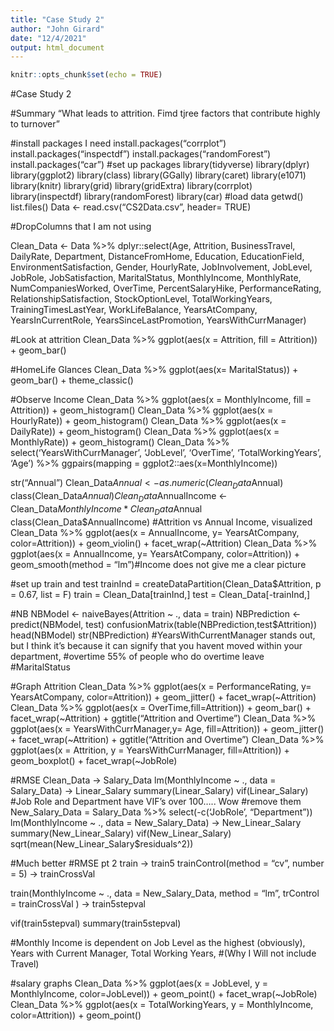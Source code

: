 ---
title: "Case Study 2"
author: "John Girard"
date: "12/4/2021"
output: html_document
---

```{r setup, include=FALSE}
knitr::opts_chunk$set(echo = TRUE)
```
#Case Study 2 

#Summary "What leads to attrition. Fimd tjree factors that contribute highly to turnover"

#install packages I need
install.packages("corrplot")
install.packages("inspectdf")
install.packages("randomForest")
install.packages("car")
#set up packages
library(tidyverse)
library(dplyr)
library(ggplot2)
library(class)
library(GGally)
library(caret)
library(e1071)
library(knitr)
library(grid)
library(gridExtra)
library(corrplot)
library(inspectdf)
library(randomForest)
library(car)
#load data
getwd()
list.files()
Data <- read.csv("CS2Data.csv", header= TRUE)

#DropColumns that I am not using

Clean_Data <- Data %>% dplyr::select(Age,
                                     Attrition,
                                     BusinessTravel,
                                     DailyRate,
                                     Department,
                                     DistanceFromHome,
                                     Education,
                                     EducationField,
                                     EnvironmentSatisfaction,
                                     Gender,
                                     HourlyRate,
                                     JobInvolvement,
                                     JobLevel,
                                     JobRole,
                                     JobSatisfaction,
                                     MaritalStatus,
                                     MonthlyIncome,
                                     MonthlyRate,
                                     NumCompaniesWorked,
                                     OverTime,
                                     PercentSalaryHike,
                                     PerformanceRating,
                                     RelationshipSatisfaction,
                                     StockOptionLevel,
                                     TotalWorkingYears,
                                     TrainingTimesLastYear,
                                     WorkLifeBalance,
                                     YearsAtCompany,
                                     YearsInCurrentRole,
                                     YearsSinceLastPromotion,
                                     YearsWithCurrManager)

#Look at attrition
Clean_Data %>% ggplot(aes(x = Attrition, fill = Attrition)) + geom_bar()

#HomeLife Glances
Clean_Data %>% ggplot(aes(x= MaritalStatus)) + geom_bar() + theme_classic()

#Observe Income
Clean_Data %>% ggplot(aes(x = MonthlyIncome, fill = Attrition)) + geom_histogram()
Clean_Data %>% ggplot(aes(x = HourlyRate)) + geom_histogram()
Clean_Data %>% ggplot(aes(x = DailyRate)) + geom_histogram()
Clean_Data %>% ggplot(aes(x = MonthlyRate)) + geom_histogram()
Clean_Data %>% select('YearsWithCurrManager', 'JobLevel', 'OverTime', 'TotalWorkingYears', 'Age') %>% ggpairs(mapping = ggplot2::aes(x=MonthlyIncome))

str("Annual")
Clean_Data$Annual <- as.numeric(Clean_Data$Annual)
class(Clean_Data$Annual)
Clean_Data$AnnualIncome <- Clean_Data$MonthlyIncome * Clean_Data$Annual
class(Clean_Data$AnnualIncome)
#Attrition vs Annual Income, visualized
Clean_Data %>% ggplot(aes(x = AnnualIncome, y= YearsAtCompany, color=Attrition)) + geom_violin() + facet_wrap(~Attrition)
Clean_Data %>% ggplot(aes(x = AnnualIncome, y= YearsAtCompany, color=Attrition)) + geom_smooth(method = "lm")#Income does not give me a clear picture



#set up train and test
trainInd = createDataPartition(Clean_Data$Attrition, p = 0.67, list = F)
train = Clean_Data[trainInd,]
test = Clean_Data[-trainInd,]

#NB
NBModel <- naiveBayes(Attrition ~ ., data = train)
NBPrediction <- predict(NBModel, test)
confusionMatrix(table(NBPrediction,test$Attrition))
head(NBModel)
str(NBPrediction)
#YearsWithCurrentManager stands out, but I think it's because it can signify that you havent moved within your department, 
#overtime 55% of people who do overtime leave
#MaritalStatus

#Graph Attrition
Clean_Data %>% ggplot(aes(x = PerformanceRating, y= YearsAtCompany, color=Attrition)) + geom_jitter() + facet_wrap(~Attrition)
Clean_Data %>% ggplot(aes(x = OverTime,fill=Attrition)) + geom_bar() + facet_wrap(~Attrition) + ggtitle("Attrition and Overtime")
Clean_Data %>% ggplot(aes(x = YearsWithCurrManager,y= Age, fill=Attrition)) + geom_jitter() + facet_wrap(~Attrition) + ggtitle("Attrition and Overtime")
Clean_Data %>% ggplot(aes(x = Attrition, y = YearsWithCurrManager, fill=Attrition)) + geom_boxplot() + facet_wrap(~JobRole)


#RMSE
Clean_Data -> Salary_Data
lm(MonthlyIncome ~ ., data = Salary_Data) -> Linear_Salary
summary(Linear_Salary)
vif(Linear_Salary)
#Job Role and Department have VIF's over 100..... Wow
#remove them
New_Salary_Data = Salary_Data %>% select(-c('JobRole', "Department"))
lm(MonthlyIncome ~ ., data = New_Salary_Data) -> New_Linear_Salary
summary(New_Linear_Salary)
vif(New_Linear_Salary)
sqrt(mean(New_Linear_Salary$residuals^2))



#Much better
#RMSE pt 2
train -> train5
trainControl(method = "cv", number = 5) -> trainCrossVal

train(MonthlyIncome ~ .,
       data = New_Salary_Data,
       method = "lm",
       trControl = trainCrossVal
       ) -> train5stepval

vif(train5stepval)
summary(train5stepval)


#Monthly Income is dependent on Job Level as the highest (obviously), Years with Current Manager, Total Working Years,
#(Why I Will not include Travel)

#salary graphs
Clean_Data %>% ggplot(aes(x = JobLevel, y = MonthlyIncome, color=JobLevel)) + geom_point() + facet_wrap(~JobRole)
Clean_Data %>% ggplot(aes(x = TotalWorkingYears, y = MonthlyIncome, color=Attrition)) + geom_point()

